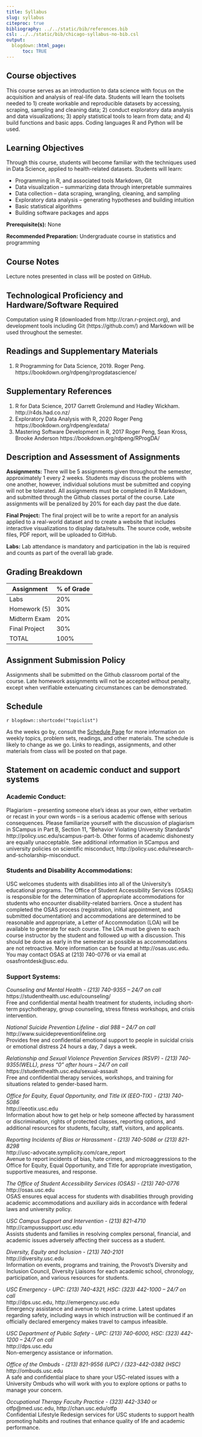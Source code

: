 ```yaml
---
title: Syllabus
slug: syllabus
citeproc: true
bibliography: ../../static/bib/references.bib
csl: ../../static/bib/chicago-syllabus-no-bib.csl
output:
  blogdown::html_page:
      toc: TRUE
---
```


[^courseinfo]: {-}
  `r blogdown::shortcode("courseinfo")`

## Course objectives

This course serves as an introduction to data science with focus on the acquisition and analysis of real-life data. Students will learn the toolsets needed to 1) create workable and reproducible datasets by accessing, scraping, sampling and cleaning data; 2) conduct exploratory data analysis and data visualizations; 3) apply statistical tools to learn from data; and 4) build functions and basic apps. Coding languages R and Python will be used.

## Learning Objectives

Through this course, students will become familiar with the techniques used in Data Science, applied to health-related datasets. Students will learn:

- Programming in R, and associated tools Markdown, Git
- Data visualization – summarizing data through interpretable summaires
- Data collection – data scraping, wrangling, cleaning, and sampling
- Exploratory data analysis – generating hypotheses and building intuition
- Basic statistical algorithms
- Building software packages and apps

**Prerequisite(s):** None

**Recommended Preparation:** Undergraduate course in statistics and programming

## Course Notes

Lecture notes presented in class will be posted on GitHub.

## Technological Proficiency and Hardware/Software Required 

Computation using R (downloaded from http://cran.r-project.org), and development tools including Git (https://github.com/) and Markdown will be used throughout the semester.

## Readings and Supplementary Materials

1. R Programming for Data Science, 2019. Roger Peng. https://bookdown.org/rdpeng/rprogdatascience/

## Supplementary References

1. R for Data Science, 2017 Garrett Grolemund and Hadley Wickham. http://r4ds.had.co.nz/
1. Exploratory Data Analysis with R, 2020 Roger Peng https://bookdown.org/rdpeng/exdata/
1. Mastering Software Development in R, 2017 Roger Peng, Sean Kross, Brooke Anderson https://bookdown.org/rdpeng/RProgDA/

## Description and Assessment of Assignments

**Assignments:** There will be 5 assignments given throughout the semester, approximately 1 every 2 weeks. Students may discuss the problems with one another, however, individual solutions must be submitted and copying will not be tolerated. All assignments must be completed in R Markdown, and submitted through the Github classes portal of the course. Late assignments will be penalized by 20% for each day past the due date.

**Final Project:** The final project will be to write a report for an analysis applied to a real-world dataset and to create a website that includes interactive visualizations to display data/results. The source code, website files, PDF report, will be uploaded to GitHub.

**Labs:** Lab attendance is mandatory and participation in the lab is required and counts as part of the overall lab grade.

## Grading Breakdown

| Assignment           | % of Grade |
|----------------------|------------|
| Labs                 | 20%        |
| Homework (5)         | 30%        |
| Midterm Exam         | 20%        |
| Final Project        | 30%        |
| TOTAL                | 100%       |

## Assignment Submission Policy

Assignments shall be submitted on the Github classroom portal of the course. Late homework assignments will not be accepted without penalty, except when verifiable extenuating circumstances can be demonstrated.

## Schedule

`r blogdown::shortcode("topiclist")`

As the weeks go by, consult the [Schedule Page](/PM566/schedule/) for more information on weekly topics, problem sets, readings, and other materials. The schedule is likely to change as we go. Links to readings, assignments, and other materials from class will be posted on that page. 


## Statement on academic conduct and support systems

### Academic Conduct:

Plagiarism – presenting someone else’s ideas as your own, either verbatim or recast in
your own words – is a serious academic offense with serious consequences. Please
familiarize yourself with the discussion of plagiarism in SCampus in Part B, Section 11,
“Behavior Violating University Standards” http://policy.usc.edu/scampus-part-b. Other forms
of academic dishonesty are equally unacceptable. See additional information in SCampus
and university policies on scientific misconduct, http://policy.usc.edu/research-and-scholarship-misconduct.

### Students and Disability Accommodations: 

USC welcomes students with disabilities into all of the University’s educational programs. The Office of Student Accessibility Services (OSAS) is responsible for the determination of appropriate accommodations for students who encounter disability-related barriers. Once a student has completed the OSAS process (registration, initial appointment, and submitted documentation) and accommodations are determined to be reasonable and appropriate, a Letter of Accommodation (LOA) will be available to generate for each course. The LOA must be given to each course instructor by the student and followed up with a discussion. This should be done as early in the semester as possible as accommodations are not retroactive. More information can be found at http://osas.usc.edu. You may contact OSAS at (213) 740-0776 or via email at osasfrontdesk@usc.edu.


### Support Systems:

*Counseling and Mental Health - (213) 740-9355 – 24/7 on call*  
https://studenthealth.usc.edu/counseling/   
Free and confidential mental health treatment for students, including short-term psychotherapy, group counseling, stress fitness workshops, and crisis intervention. 

*National Suicide Prevention Lifeline - dial 988 – 24/7 on call*   
http://www.suicidepreventionlifeline.org  
Provides free and confidential emotional support to people in suicidal crisis or emotional distress 24 hours a day, 7 days a week. 

*Relationship and Sexual Violence Prevention Services (RSVP) - (213) 740-9355(WELL), press “0” after hours – 24/7 on call*  
https://studenthealth.usc.edu/sexual-assault  
Free and confidential therapy services, workshops, and training for situations related to gender-based harm. 

*Office for Equity, Equal Opportunity, and Title IX (EEO-TIX) - (213) 740-5086*  
http://eeotix.usc.edu  
Information about how to get help or help someone affected by harassment or discrimination, rights of protected classes, reporting options, and additional resources for students, faculty, staff, visitors, and applicants. 

*Reporting Incidents of Bias or Harassment - (213) 740-5086 or (213) 821-8298*  
http://usc-advocate.symplicity.com/care_report  
Avenue to report incidents of bias, hate crimes, and microaggressions to the Office for Equity, Equal Opportunity, and Title for appropriate investigation, supportive measures, and response.

*The Office of Student Accessibility Services (OSAS) - (213) 740-0776*  
http://osas.usc.edu  
OSAS ensures equal access for students with disabilities through providing academic accommodations and auxiliary aids in accordance with federal laws and university policy.

*USC Campus Support and Intervention - (213) 821-4710*   
http://campussupport.usc.edu  
Assists students and families in resolving complex personal, financial, and academic issues adversely affecting their success as a student.

*Diversity, Equity and Inclusion - (213) 740-2101*  
http://diversity.usc.edu  
Information on events, programs and training, the Provost’s Diversity and Inclusion Council, Diversity Liaisons for each academic school, chronology, participation, and various resources for students. 


*USC Emergency - UPC: (213) 740-4321, HSC: (323) 442-1000 – 24/7 on call*   
http://dps.usc.edu, http://emergency.usc.edu  
Emergency assistance and avenue to report a crime. Latest updates regarding safety, including ways in which instruction will be continued if an officially declared emergency makes travel to campus infeasible.

*USC Department of Public Safety - UPC: (213) 740-6000, HSC: (323) 442-1200 – 24/7 on call*   
http://dps.usc.edu  
Non-emergency assistance or information.

*Office of the Ombuds - (213) 821-9556 (UPC) / (323-442-0382 (HSC)*  
http://ombuds.usc.edu    
A safe and confidential place to share your USC-related issues with a University Ombuds who will work with you to explore options or paths to manage your concern.

*Occupational Therapy Faculty Practice - (323) 442-3340* or   
otfp@med.usc.edu, http://chan.usc.edu/otfp   
Confidential Lifestyle Redesign services for USC students to support health promoting habits and routines that enhance quality of life and academic performance. 





